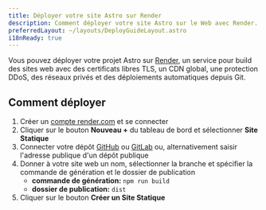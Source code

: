 ```yaml
---
title: Déployer votre site Astro sur Render
description: Comment déployer votre site Astro sur le Web avec Render.
preferredLayout: ~/layouts/DeployGuideLayout.astro
i18nReady: true
---
```


Vous pouvez déployer votre projet Astro sur [Render](https://render.com/), un service pour build des sites web avec des certificats libres TLS, un CDN global, une protection DDoS, des réseaux privés et des déploiements automatiques depuis Git.

## Comment déployer

1. Créer un [compte render.com](https://dashboard.render.com/) et se connecter
2. Cliquer sur le bouton **Nouveau +** du tableau de bord et sélectionner **Site Statique**
3. Connecter votre dépôt [GitHub](https://github.com/) ou [GitLab](https://about.gitlab.com/) ou, alternativement saisir l'adresse publique d'un dépôt publique
4. Donner à votre site web un nom, sélectionner la branche et spécifier la commande de génération et le dossier de publication
   - **commande de génération:** `npm run build`
   - **dossier de publication:** `dist`
5. Cliquer sur le bouton **Créer un Site Statique**

